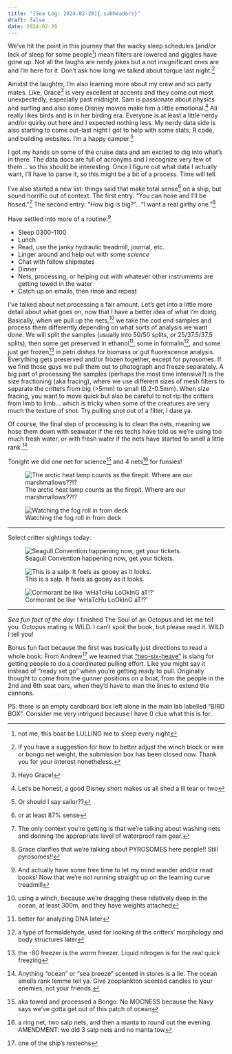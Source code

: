 ```yaml
---
title: "[Sea Log: 2024-02-20]{.subheaders}"
draft: false
date: 2024-02-20
---
```


::: {.div .bodyfont}

We've hit the point in this journey that the wacky sleep schedules (and/or lack of sleep for some people^[not me, this boat be LULLING me to sleep every night]) mean filters are lowered and giggles have gone up. Not all the laughs are nerdy jokes but a not insignificant ones are and I'm here for it. Don't ask how long we talked about torque last night.^[If you have a suggestion for how to better adjust the winch block or wire or bongo net weight, the submission box has been closed now. Thank you for your interest nonetheless.]

Amidst the laughter, I'm also learning more about my crew and sci party mates. Like, Grace^[Heyo Grace!] is very excellent at accents and they come out most unexpectedly, especially past midnight. Sam is passionate about physics and surfing and also some Disney movies make him a little emotional.^[Let's be honest, a good Disney short makes us all shed a lil tear or two] Ali really likes birds and is in her birding era. Everyone is at least a little nerdy and/or quirky out here and I expected nothing less. My nerdy data side is also starting to come out--last night I got to help with some stats, R code, and building websites. I'm a happy camper.^[Or should I say sailor??] 

I got my hands on some of the cruise data and am excited to dig into what's in there. The data docs are full of acronyms and I recognize very few of them... so this should be interesting. Once I figure out what data I actually want, I'll have to parse it, so this might be a bit of a process. Time will tell.

I've also started a new list: things said that make total sense^[or at least 87% sense] on a ship, but sound horrific out of context. The first entry: "You can hose and I'll be hosed."^[The only context you're getting is that we're talking about washing nets and donning the appropriate level of waterproof rain gear.] The second entry: "How big is big?"..."I want a real girthy one."^[Grace clarifies that we're talking about PYROSOMES here people!! Still pyrosomes!!]

Have settled into more of a routine:^[And actually have some free time to let my mind wander and/or read books! Now that we're not running straight up on the learning curve treadmill]

- Sleep 0300-1100
- Lunch
- Read, use the janky hydraulic treadmill, journal, etc. 
- Linger around and help out with some *science*
- Chat with fellow shipmates
- Dinner
- Nets, processing, or helping out with whatever other instruments are getting towed in the water 
- Catch up on emails, then rinse and repeat

I've talked about net processing a fair amount. Let's get into a little more detail about what goes on, now that I have a better idea of what I'm doing. Basically, when we pull up the nets,^[using a winch, because we're dragging these relatively deep in the ocean, at least 300m, and they have weights attached] we take the cod end samples and process them differently depending on what sorts of analysis we want done. We will split the samples (usually into 50/50 splits, or 25/37.5/37.5 splits), then some get preserved in ethanol^[better for analyzing DNA later], some in formalin^[a type of formaldehyde, used for looking at the critters' morphology and body structures later], and some just get frozen^[the -80 freezer is the *warm* freezer. Liquid nitrogen is for the real quick freezing] in petri dishes for biomass or gut fluorescence analysis. Everything gets preserved and/or frozen together, except for pyrosomes. If we find those guys we pull them out to photograph and freeze separately. A big part of processing the samples (perhaps the most time intensive?) is the size fractioning (aka fracing), where we use different sizes of mesh filters to separate the critters from big (>5mm) to small (0.2-0.5mm). When size fracing, you want to move quick but also be careful to not rip the critters from limb to limb... which is tricky when some of the creatures are very much the texture of snot. Try pulling snot out of a filter, I dare ya.

Of course, the final step of processing is to clean the nets, meaning we hose them down with seawater if the res techs have told us we're using too much fresh water, or with fresh water if the nets have started to smell a little rank.^[Anything "ocean" or "sea breeze" scented in stores is a lie. The ocean smells rank lemme tell ya. Give zooplankton scented candles to your enemies, not your friends.]

Tonight we did one net for science^[aka towed and processed a Bongo. No MOCNESS because the Navy says we've gotta get out of this patch of ocean] and 4 nets^[a ring net, two salp nets, and then a manta to round out the evening. AMENDMENT: we did 3 salp nets and no manta tow] for funsies! 


::: {layout-ncol=2}

![The arctic heat lamp counts as the firepit. Where are our marshmallows??!?](pics/firepit.jpg){fig-alt="three people sitting around a ship deck in adirondack chairs."}

![Watching the fog roll in from deck](pics/foggyseas.jpg){fig-alt="image of fog lingering over the steely gray ocean"}
:::


---- 

[Select critter sightings today:]{.subheaders}

::: {layout-ncol=3}

![Seagull Convention happening now, get your tickets.](pics/seagulls.jpg){fig-alt="image of several hundred seagulls floating on night sea."}

![This is a salp. It feels as gooey as it looks.](pics/salp.jpg){fig-alt="Salp in a clear tray"}

![Cormorant be like 'wHaTcHu LoOkInG aT!?'](pics/cormorant.jpg){fig-alt="a cormorant lingering on ladder on deck"}
:::

----
*Sea fun fact of the day:* I finished The Soul of an Octopus and let me tell you. Octopus mating is WILD. I can't spoil the book, but please read it. WILD I tell you!

Bonus fun fact because the first was basically just directions to read a whole book: From Andrew^[one of the ship's restechs] we learned that ["two-six-heave"](https://en.wikipedia.org/wiki/Two_six_heave) is slang for getting people to do a coordinated pulling effort. Like you might say it instead of "ready set go" when you're getting ready to pull. Originally thought to come from the gunner positions on a boat, from the people in the 2nd and 6th seat oars, when they'd have to man the lines to extend the cannons.




PS: there is an empty cardboard box left alone in the main lab labelled "BIRD BOX". Consider me very intrigued because I have 0 clue what this is for.
:::


